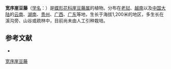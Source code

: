 {{Speciesbox
| name = 宽序崖豆藤
| status = 
| status_system = 
| image =
| genus = Millettia
| species = eurybotrya
| authority = Drake in Morot
}}

'''宽序崖豆藤'''（[[学名|学名]]：{{lang|la|''Millettia eurybotrya''}}）是[[蝶形花科|蝶形花科]][[崖豆藤属|崖豆藤属]]的植物。分布在[[老挝|老挝]]、[[越南|越南]]以及[[中国大陆|中国大陆]]的[[云南|云南]]、[[湖南|湖南]]、[[贵州|贵州]]、[[广西|广西]]、[[广东|广东]]等地，生长于海拔1,200米的地区，多生长在溪沟旁、山谷或疏林中，目前尚未由人工引种栽培。

== 参考文献 ==
<div class="references-small">
* {{cite web| url =http://www.bioinfo.cn/db05/KmzwSpecies.php?action=view&id=16363| title =宽序崖豆藤| work =《中国高等植物数据库全库》| publisher =中国科学院微生物研究所| author =昆明植物研究所| accessdate =2009-02-25| deadurl =yes| archiveurl =https://web.archive.org/web/20160305005028/http://www.bioinfo.cn/db05/KmzwSpecies.php?action=view&id=16363| archivedate =2016-03-05}}
</div>
{{Taxonbar|from=Q10951534}}

[[Category:崖豆藤属|宽序崖豆藤]]


{{植物小作品}}